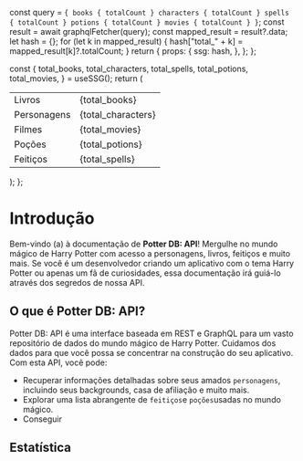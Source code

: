 


  const query = `
    {
      books {
        totalCount
      }
      characters {
        totalCount
      }
      spells {
        totalCount
      }
      potions {
        totalCount
      }
      movies {
        totalCount
      }
    }
  `;
  const result = await graphqlFetcher(query);
  const mapped_result = result?.data;
  let hash = {};
  for (let k in mapped_result) {
    hash["total_" + k] = mapped_result[k]?.totalCount;
  }
  return {
    props: {
      ssg: hash,
    },
  };
};

  const {
    total_books,
    total_characters,
    total_spells,
    total_potions,
    total_movies,
  } = useSSG();
  return (
    <table>
      <tbody>
        <tr>
          <td>Livros</td>
          <td>{total_books}</td>
        </tr>
        <tr>
          <td>Personagens</td>
          <td>{total_characters}</td>
        </tr>
        <tr>
          <td>Filmes</td>
          <td>{total_movies}</td>
        </tr>
        <tr>
          <td>Poções</td>
          <td>{total_potions}</td>
        </tr>
        <tr>
          <td>Feitiços</td>
          <td>{total_spells}</td>
        </tr>
      </tbody>
    </table>
  );
};

# Introdução

Bem-vindo (a) à documentação de **Potter DB: API**!
Mergulhe no mundo mágico de Harry Potter com acesso a personagens, livros, feitiços e muito mais. 
Se você é um desenvolvedor criando um aplicativo com o tema Harry Potter ou apenas um fã de curiosidades, essa documentação irá guiá-lo através dos segredos de nossa API.

## O que é Potter DB: API?
Potter DB: API é uma interface baseada em REST e GraphQL para um vasto repositório de dados do mundo mágico de Harry Potter. Cuidamos dos dados para que você possa se concentrar na construção do seu aplicativo. Com esta API, você pode:
- Recuperar informações detalhadas sobre seus amados `personagens`, incluindo seus backgrounds, casa de afiliação e muito mais.
- Explorar uma lista abrangente de `feitiços`e `poções`usadas no mundo mágico.
- Conseguir 

## Estatística
<Stats />
